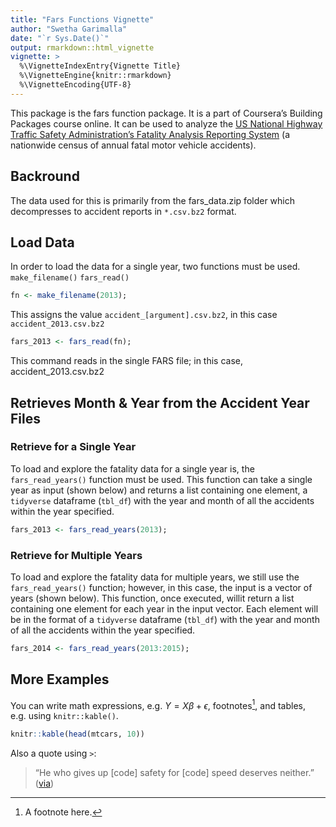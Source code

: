 ```yaml
---
title: "Fars Functions Vignette"
author: "Swetha Garimalla"
date: "`r Sys.Date()`"
output: rmarkdown::html_vignette
vignette: >
  %\VignetteIndexEntry{Vignette Title}
  %\VignetteEngine{knitr::rmarkdown}
  %\VignetteEncoding{UTF-8}
---
```


This package is the fars function package. It is a part of Coursera's Building Packages course online. It
can be used to analyze the [US National Highway Traffic Safety Administration's Fatality Analysis Reporting System](https://www.nhtsa.gov/Data/Fatality-Analysis-Reporting-System-(FARS)) (a nationwide census of annual fatal motor vehicle accidents).

## Backround
The data used for this is primarily from the fars_data.zip folder which decompresses to accident reports in 
`*.csv.bz2` format. 

## Load Data 

In order to load the data for a single year, two functions must be used. 
`make_filename()`
`fars_read()`

```r
fn <- make_filename(2013); 
```

This assigns the value `accident_[argument].csv.bz2`, in this case `accident_2013.csv.bz2`

```r
fars_2013 <- fars_read(fn); 
```

This command reads in the single FARS file; in this case, accident_2013.csv.bz2

## Retrieves Month & Year from the Accident Year Files

### Retrieve for a Single Year

To load and explore the fatality data for a single year is, the `fars_read_years()` function must be used. 
This function can take a single year as input (shown below) and returns a list containing one element, a `tidyverse` dataframe (`tbl_df`) with the year and month of all the accidents within the year specified.  


```r
fars_2013 <- fars_read_years(2013); 
```

### Retrieve for Multiple Years

To load and explore the fatality data for multiple years, we still use the `fars_read_years()` function; however, in this case, the input is a vector of years (shown below). This function, once executed, willit return a list containing one element for each year in the input vector. Each element will be in the format of a `tidyverse` dataframe (`tbl_df`) with the year and month of all the accidents within the year specified.  


```r
fars_2014 <- fars_read_years(2013:2015); 
```

## More Examples

You can write math expressions, e.g. $Y = X\beta + \epsilon$, footnotes^[A footnote here.], and tables, e.g. using `knitr::kable()`.

```r
knitr::kable(head(mtcars, 10))
```

Also a quote using `>`:

> "He who gives up [code] safety for [code] speed deserves neither."
([via](https://twitter.com/hadleywickham/status/504368538874703872))
